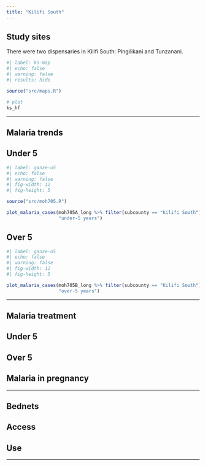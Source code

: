 ```yaml
---
title: "Kilifi South"
---
```


## Study sites

There were two dispensaries in Kilifi South: Pingilikani and Tunzanani.

```r
#| label: ks-map
#| echo: false
#| warning: false
#| results: hide

source("src/maps.R")

# plot
ks_hf
```

------------------------------------------------------------------------

## Malaria trends

::: panel-tabset
## Under 5

```r
#| label: ganze-u5
#| echo: false
#| warning: false
#| fig-width: 12
#| fig-height: 5

source("src/moh705.R")

plot_malaria_cases(moh705A_long %>% filter(subcounty == "Kilifi South"), 
                   "under-5 years")
```

## Over 5

```r
#| label: ganze-o5
#| echo: false
#| warning: false
#| fig-width: 12
#| fig-height: 5

plot_malaria_cases(moh705B_long %>% filter(subcounty == "Kilifi South"), 
                   "over-5 years")
```
:::

------------------------------------------------------------------------

## Malaria treatment

::: panel-tabset
## Under 5

## Over 5

## Malaria in pregnancy
:::

------------------------------------------------------------------------

## Bednets

::: panel-tabset
## Access

## Use
:::

------------------------------------------------------------------------
